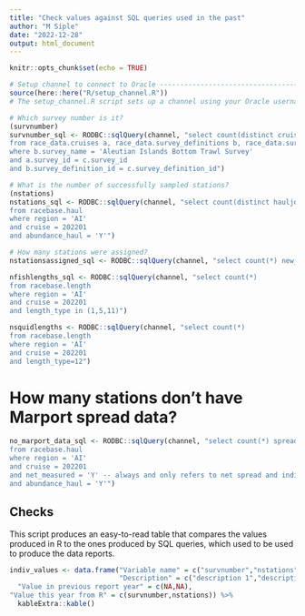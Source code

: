 ```yaml
---
title: "Check values against SQL queries used in the past"
author: "M Siple"
date: "2022-12-28"
output: html_document
---
```


```r
knitr::opts_chunk$set(echo = TRUE)

# Setup channel to connect to Oracle --------------------------------------
source(here::here("R/setup_channel.R"))
# The setup_channel.R script sets up a channel using your Oracle username and pw.

# Which survey number is it?
(survnumber)
survnumber_sql <- RODBC::sqlQuery(channel, "select count(distinct cruise) survnumber
from race_data.cruises a, race_data.survey_definitions b, race_data.surveys c
where b.survey_name = 'Aleutian Islands Bottom Trawl Survey'
and a.survey_id = c.survey_id
and b.survey_definition_id = c.survey_definition_id")

# What is the number of successfully sampled stations?
(nstations)
nstations_sql <- RODBC::sqlQuery(channel, "select count(distinct hauljoin) nstations
from racebase.haul
where region = 'AI'
and cruise = 202201
and abundance_haul = 'Y'")

# How many stations were assigned?
nstationsassigned_sql <- RODBC::sqlQuery(channel, "select count(*) new_stations from ai.station_allocation where year = 2022 and stationid is null")

nfishlengths_sql <- RODBC::sqlQuery(channel, "select count(*)
from racebase.length
where region = 'AI'
and cruise = 202201
and length_type in (1,5,11)")

nsquidlengths <- RODBC::sqlQuery(channel, "select count(*)
from racebase.length
where region = 'AI'
and cruise = 202201
and length_type=12")

```
# How many stations don't have Marport spread data?

```r
no_marport_data_sql <- RODBC::sqlQuery(channel, "select count(*) spread_measured
from racebase.haul
where region = 'AI'
and cruise = 202201
and net_measured = 'Y' -- always and only refers to net spread and indicates whether we modeled it (N) or measured it (Y)
and abundance_haul = 'Y'")
```




## Checks

This script produces an easy-to-read table that compares the values produced in R to the ones produced by SQL queries, which used to be used to produce the data reports. 

```r
indiv_values <- data.frame("Variable name" = c("survnumber","nstations"),
                           "Description" = c("description 1","description 2"),
  "Value in previous report year" = c(NA,NA),
"Value this year from R" = c(survnumber,nstations)) %>%
  kableExtra::kable()
```


